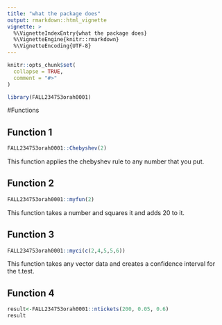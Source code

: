 ```yaml
---
title: "what the package does"
output: rmarkdown::html_vignette
vignette: >
  %\VignetteIndexEntry{what the package does}
  %\VignetteEngine{knitr::rmarkdown}
  %\VignetteEncoding{UTF-8}
---
```


```r
knitr::opts_chunk$set(
  collapse = TRUE,
  comment = "#>"
)
```

```r
library(FALL234753orah0001)
```
#Functions

## Function 1
```r
FALL234753orah0001::Chebyshev(2)
```
This function applies the chebyshev rule to any number that you put. 

## Function 2
```r
FALL234753orah0001::myfun(2)
```

This function takes a number and squares it and adds 20 to it.

## Function 3
```r
FALL234753orah0001::myci(c(2,4,5,5,6))
```
This function takes any vector data and creates a confidence interval for the t.test.

## Function 4

```r
result<-FALL234753orah0001::ntickets(200, 0.05, 0.6)
result
```


